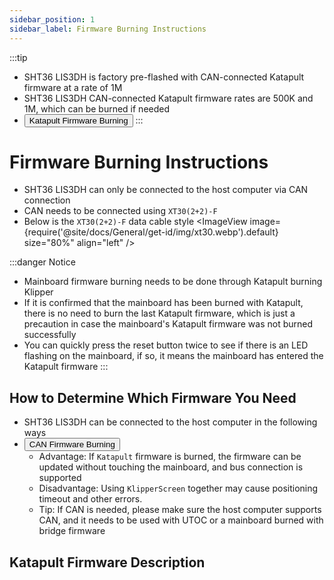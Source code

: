 ```yaml
---
sidebar_position: 1
sidebar_label: Firmware Burning Instructions
---
```



:::tip
* SHT36 LIS3DH is factory pre-flashed with CAN-connected Katapult firmware at a rate of 1M
* SHT36 LIS3DH CAN-connected Katapult firmware rates are 500K and 1M, which can be burned if needed
* <Button variant="contained" disableElevation component="a" rel="noopener" href="./bl">Katapult Firmware Burning</Button>
:::

# Firmware Burning Instructions

* SHT36 LIS3DH can only be connected to the host computer via CAN connection
* CAN needs to be connected using `XT30(2+2)-F`
* Below is the `XT30(2+2)-F` data cable style
<ImageView image={require('@site/docs/General/get-id/img/xt30.webp').default} size="80%" align="left" />

:::danger Notice
* Mainboard firmware burning needs to be done through Katapult burning Klipper
* If it is confirmed that the mainboard has been burned with Katapult, there is no need to burn the last Katapult firmware, which is just a precaution in case the mainboard's Katapult firmware was not burned successfully
* You can quickly press the reset button twice to see if there is an LED flashing on the mainboard, if so, it means the mainboard has entered the Katapult firmware
:::

## How to Determine Which Firmware You Need

* SHT36 LIS3DH can be connected to the host computer in the following ways
* <Button variant="contained" disableElevation component="a" rel="noopener" href="./can">CAN Firmware Burning</Button>
    * Advantage: If `Katapult` firmware is burned, the firmware can be updated without touching the mainboard, and bus connection is supported
    * Disadvantage: Using `KlipperScreen` together may cause positioning timeout and other errors.
    * Tip: If CAN is needed, please make sure the host computer supports CAN, and it needs to be used with UTOC or a mainboard burned with bridge firmware

## Katapult Firmware Description

<CANBOOT />

